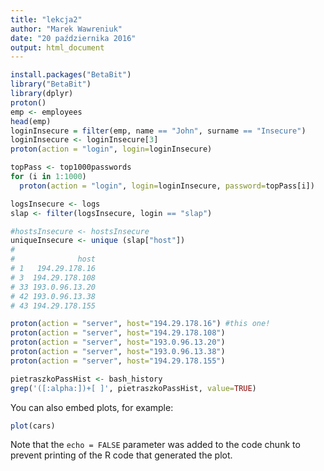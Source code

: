 ```yaml
---
title: "lekcja2"
author: "Marek Wawreniuk"
date: "20 października 2016"
output: html_document
---
```


```r
install.packages("BetaBit")
library("BetaBit")
library(dplyr)
proton()
emp <- employees
head(emp)
loginInsecure = filter(emp, name == "John", surname == "Insecure")
loginInsecure <- loginInsecure[3]
proton(action = "login", login=loginInsecure)

topPass <- top1000passwords
for (i in 1:1000)
  proton(action = "login", login=loginInsecure, password=topPass[i])

logsInsecure <- logs
slap <- filter(logsInsecure, login == "slap")

#hostsInsecure <- hostsInsecure
uniqueInsecure <- unique (slap["host"])
# 
#              host
# 1   194.29.178.16
# 3  194.29.178.108
# 33 193.0.96.13.20
# 42 193.0.96.13.38
# 43 194.29.178.155

proton(action = "server", host="194.29.178.16") #this one!
proton(action = "server", host="194.29.178.108")
proton(action = "server", host="193.0.96.13.20")
proton(action = "server", host="193.0.96.13.38")
proton(action = "server", host="194.29.178.155")

pietraszkoPassHist <- bash_history
grep('([:alpha:])+[ ]', pietraszkoPassHist, value=TRUE)

  ```

You can also embed plots, for example:

```r
plot(cars)
```

Note that the `echo = FALSE` parameter was added to the code chunk to prevent printing of the R code that generated the plot.
